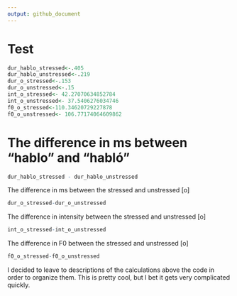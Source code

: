 ```yaml
---
output: github_document
---
```


# Test


```r
dur_hablo_stressed<-.405
dur_hablo_unstressed<-.219
dur_o_stressed<-.153
dur_o_unstressed<-.15
int_o_stressed<- 42.27070634852784
int_o_unstressed<- 37.5406276034746
f0_o_stressed<-110.34620729227878
f0_o_unstressed<- 106.77174064609862

```

# The difference in ms between “hablo” and “habló”
```r
dur_hablo_stressed - dur_hablo_unstressed
```
The difference in ms between the stressed and unstressed [o]
```r
dur_o_stressed-dur_o_unstressed
```
The difference in intensity between the stressed and unstressed [o]
```r
int_o_stressed-int_o_unstressed
```
The difference in F0 between the stressed and unstressed [o]
```r
f0_o_stressed-f0_o_unstressed
```

I decided to leave to descriptions of the calculations above the code in order to organize them. This is pretty cool, but I bet it gets very complicated quickly. 